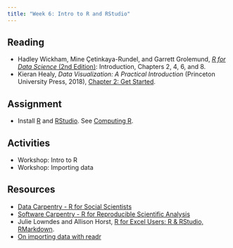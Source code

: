 ```yaml
---
title: "Week 6: Intro to R and RStudio"
---
```



## Reading
- Hadley Wickham, Mine Çetinkaya-Rundel, and Garrett Grolemund, [*R for Data Science* (2nd Edition)](https://r4ds.hadley.nz): Introduction, Chapters 2, 4, 6, and  8.
- Kieran Healy, *Data Visualization: A Practical Introduction* (Princeton University Press, 2018), [Chapter 2: Get Started](https://socviz.co/gettingstarted.html#gettingstarted).

## Assignment
- Install [R](https://cloud.r-project.org) and [RStudio](https://posit.co/download/rstudio-desktop/). See [Computing R](/computing.qmd#sec-r).

## Activities
- Workshop: Intro to R
- Workshop: Importing data

## Resources
- [Data Carpentry - R for Social Scientists](https://datacarpentry.org/r-socialsci/)
- [Software Carpentry - R for Reproducible Scientific Analysis](https://swcarpentry.github.io/r-novice-gapminder/)
- Julie Lowndes and Allison Horst, [R for Excel Users: R & RStudio, RMarkdown](https://rstudio-conf-2020.github.io/r-for-excel/rstudio.html).
- [On importing data with readr](https://jessesadler.github.io/notes-tidyverse/01-readr.html)
